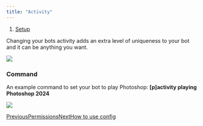 ```yaml
---
title: "Activity"
---
```


1. [Setup](/modmail-setup/setup)

Changing your bots activity adds an extra level of uniqueness to your bot and it can be anything you want.

![](https://andreass-organization-3.gitbook.io/~gitbook/image?url=https%3A%2F%2Fmedia.discordapp.net%2Fattachments%2F993182447476953200%2F1333164913392353300%2Fimage.png%3Fex%3D6797e614%26is%3D67969494%26hm%3D665ed5e8b664b7c738f23cf563b1f1a769ace6d40b7a7ebe33c1325aebf54643%26%3D%26format%3Dwebp%26quality%3Dlossless%26width%3D627%26height%3D676\&width=768\&dpr=4\&quality=100\&sign=5a743715\&sv=2)

### Command

An example command to set your bot to play Photoshop: **\[p]activity playing Photoshop 2024**

![](https://andreass-organization-3.gitbook.io/~gitbook/image?url=https%3A%2F%2Fmedia.discordapp.net%2Fattachments%2F993182447476953200%2F1333166240914477229%2Fimage.png%3Fex%3D6797e750%26is%3D679695d0%26hm%3Db4a4d2299a1174b06deb2bb07cebd71d6b217e532485a1106e55b45a8f73905a%26%3D%26format%3Dwebp%26quality%3Dlossless%26width%3D590%26height%3D285\&width=768\&dpr=4\&quality=100\&sign=a30a1434\&sv=2)

[PreviousPermissions](/modmail-setup/setup/permissions)[NextHow to use config](/modmail-setup/basic-config/how-to-use-config)
